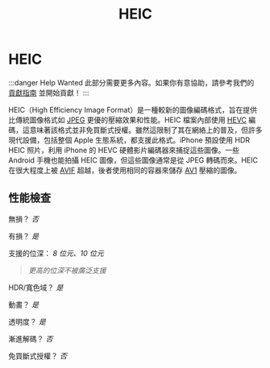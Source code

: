﻿---
title: HEIC
sidebar_position: 4
---

# HEIC

:::danger Help Wanted
此部分需要更多內容。如果你有意協助，請參考我們的 [貢獻指南](../contribution-guide.mdx) 並開始貢獻！
:::

HEIC（High Efficiency Image Format）是一種較新的圖像編碼格式，旨在提供比傳統圖像格式如 [JPEG](./JPEG.mdx) 更優的壓縮效果和性能。HEIC 檔案內部使用 [HEVC](../video/HEVC.mdx) 編碼，這意味著該格式並非免買斷式授權。雖然這限制了其在網絡上的普及，但許多現代設備，包括整個 Apple 生態系統，都支援此格式。iPhone 預設使用 HDR HEIC 照片，利用 iPhone 的 HEVC 硬體影片編碼器來捕捉這些圖像。一些 Android 手機也能拍攝 HEIC 圖像，但這些圖像通常是從 JPEG 轉碼而來。HEIC 在很大程度上被 [AVIF](./AVIF.mdx) 超越，後者使用相同的容器來儲存 [AV1](../video/AV1.mdx) 壓縮的圖像。

## 性能檢查

無損？ *否*

有損？ *是*

支援的位深：
*8 位元、10 位元*
> *更高的位深不被廣泛支援*

HDR/寬色域？ *是*

動畫？ *是*

透明度？ *是*

漸進解碼？ *否*

免買斷式授權？ *否*